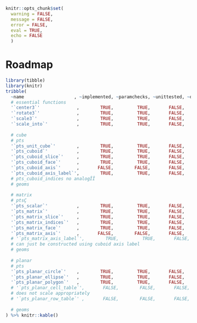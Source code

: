 ```r
knitr::opts_chunk$set(
  warning = FALSE,
  message = FALSE,
  error = FALSE,
  eval = TRUE,
  echo = FALSE
  )
```

# Roadmap

```r
library(tibble)
library(knitr)
tribble(
  ~name                   , ~implemented, ~paramchecks, ~unittested, ~documented, ~showcased,
  # essential functions
  '`center3`'              ,        TRUE,         TRUE,       FALSE,        TRUE,      FALSE,
  '`rotate3`'              ,        TRUE,         TRUE,       FALSE,        TRUE,      FALSE,
  '`scale3`'               ,        TRUE,         TRUE,       FALSE,        TRUE,      FALSE,
  '`scale_into`'           ,        TRUE,         TRUE,       FALSE,        TRUE,      FALSE,
  
  # cube
  # pts
  '`pts_unit_cube`'        ,        TRUE,         TRUE,       FALSE,        TRUE,      FALSE,  
  '`pts_cuboid`'           ,        TRUE,         TRUE,       FALSE,        TRUE,      FALSE,  
  '`pts_cuboid_slice`'     ,        TRUE,         TRUE,       FALSE,        TRUE,      FALSE,
  '`pts_cuboid_face`'      ,        TRUE,         TRUE,       FALSE,        TRUE,      FALSE,
  '`pts_cuboid_axis`'      ,       FALSE,        FALSE,       FALSE,       FALSE,      FALSE,
  '`pts_cuboid_axis_label`',        TRUE,         TRUE,       FALSE,        TRUE,      FALSE,
  # pts_cuboid_indices no analogÎÎ
  # geoms
  
  # matrix
  # ptsÇ
  '`pts_scalar`'           ,        TRUE,         TRUE,       FALSE,        TRUE,      FALSE,
  '`pts_matrix`'           ,        TRUE,         TRUE,       FALSE,        TRUE,      FALSE,
  '`pts_matrix_slice`'     ,        TRUE,         TRUE,       FALSE,        TRUE,      FALSE,
  '`pts_matrix_indices`'   ,        TRUE,         TRUE,       FALSE,        TRUE,      FALSE,
  '`pts_matrix_face`'      ,        TRUE,         TRUE,       FALSE,        TRUE,      FALSE,
  '`pts_matrix_axis`'      ,       FALSE,        FALSE,       FALSE,       FALSE,      FALSE,
  # '`pts_matrix_axis_label`',        TRUE,         TRUE,       FALSE,        TRUE,      FALSE,
  # can just be constructed using cuboid axis label
  # geoms
  
  # planar
  # pts
  '`pts_planar_circle`'    ,        TRUE,         TRUE,       FALSE,        TRUE,      FALSE,
  '`pts_planar_ellipse`'   ,        TRUE,         TRUE,       FALSE,        TRUE,      FALSE,
  '`pts_planar_polygon`'   ,        TRUE,         TRUE,       FALSE,        TRUE,      FALSE,
  # '`pts_planar_cell_table`',       FALSE,        FALSE,       FALSE,       FALSE,      FALSE,
  # does not scale appropriately
  # '`pts_planar_row_table`' ,       FALSE,        FALSE,       FALSE,       FALSE,      FALSE,
  
  # geoms
) %>% knitr::kable()
```
